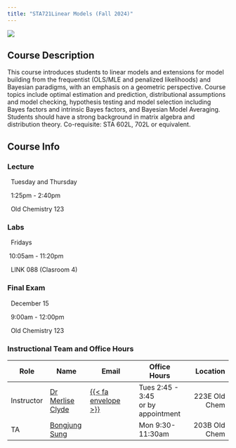 ```yaml
---
title: "STA721Linear Models (Fall 2024)"
---
```


![](img/Bayes_Theorem.jpg){fig-alt="Photo of Neon Sign with Bayes Theorem."}


## Course Description

This course introduces students to linear models and extensions for model building from the frequentist (OLS/MLE and penalized likelihoods) and Bayesian paradigms, with an emphasis on a geometric perspective. Course topics include optimal estimation and prediction, distributional assumptions and model checking, hypothesis testing and model selection including Bayes factors and intrinsic Bayes factors, and Bayesian Model Averaging. Students should have a strong background in matrix algebra and distribution theory.  Co-requisite: STA 602L, 702L or equivalent.

## Course Info



### Lecture

<font color="#6CA0DC"><i class="fas fa-calendar-alt fa-lg"></i></font> &nbsp; Tuesday and Thursday

<font color="#6CA0DC"><i class="fas fa-clock fa-lg"></i></font> &nbsp; 1:25pm - 2:40pm

<font color="#6CA0DC"><i class="fas fa-university fa-lg"></i></font> &nbsp; Old Chemistry 123 </font>


### Labs

<font color="#6CA0DC"><i class="fas fa-calendar-alt fa-lg"></i></font> &nbsp; Fridays

<font color="#6CA0DC"><i class="fas fa-clock fa-lg"></i></font> &nbsp;10:05am - 11:20pm

<font color="#6CA0DC"><i class="fas fa-university fa-lg"></i></font> &nbsp; LINK 088 (Clasroom 4) </font>

### Final Exam

<font color="#6CA0DC"><i class="fas fa-calendar-alt fa-lg"></i></font> &nbsp; 
December 15 

<font color="#6CA0DC"><i class="fas fa-clock fa-lg"></i></font> &nbsp; 9:00am - 12:00pm

<font color="#6CA0DC"><i class="fas fa-university fa-lg"></i></font> &nbsp; Old Chemistry 123 </font>

### Instructional Team and Office Hours 

Role              | Name |  Email         |  Office Hours  | Location     
-----------|-------------|----------------|----------------|-------------:
Instructor | [Dr Merlise Clyde](https://www2.stat.duke.edu/~clyde) | [{{< fa envelope >}} ](mailto:clyde@duke.edu)  | Tues 2:45 - 3:45 <br> or by appointment  <br /> | 223E Old Chem |  
TA               | [Bongjung Sung](https://scholars.duke.edu/person/bongjung.sung) | <a href="mailto:bongjung.sung@duke.edu" title="email"><i class="fa fa-envelope"></i></a> | Mon 9:30-11:30am | 203B Old Chem

